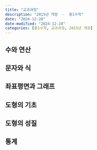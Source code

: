 ```yaml
---
title: "교과과정"
description: "2015년 개정  -  중1수학"
date: "2024-12-28"
date-modified: "2024-12-28"
categories: [중1수학, 교과과정, 2015년 개정]
---
```

## 수와 연산

## 문자와 식

## 좌표평면과 그래프

## 도형의 기초

## 도형의 성질

## 통계
